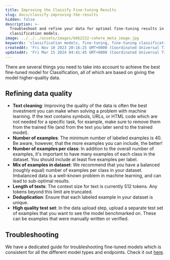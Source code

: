 ```yaml
---
title: Improving the Classify Fine-tuning Results
slug: docs/classify-improving-the-results
hidden: false
description: >-
  Troubleshoot and refine your data for optimal fine-tuning results in
  classification models.
image: ../../../assets/images/b662232-cohere_meta_image.jpg
keywords: 'classification models, fine-tuning, fine-tuning classification models'
createdAt: 'Fri Nov 10 2023 20:16:25 GMT+0000 (Coordinated Universal Time)'
updatedAt: 'Fri Mar 15 2024 04:41:45 GMT+0000 (Coordinated Universal Time)'
---
```

There are several things you need to take into account to achieve the best fine-tuned model for Classification, all of which are based on giving the model higher-quality data.

## Refining data quality

- **Text cleaning**: Improving the quality of the data is often the best investment you can make when solving a problem with machine learning. If the text contains symbols, URLs, or HTML code which are not needed for a specific task, for example, make sure to remove them from the trained file (and from the text you later send to the trained model).
- **Number of examples**: The minimum number of labeled examples is 40. Be aware, however, that the more examples you can include, the better!
- **Number of examples per class**: In addition to the overall number of examples, it's important to have many examples of each class in the dataset. You should include at least five examples per label.
- **Mix of examples in dataset**: We recommend that you have a balanced (roughly equal) number of examples per class in your dataset. Imbalanced data is a well-known problem in machine learning, and can lead to sub-optimal results.
- **Length of texts**: The context size for text is currently 512 tokens. Any tokens beyond this limit are truncated.
- **Deduplication**: Ensure that each labeled example in your dataset is unique.
- **High quality test set**: In the data upload step, upload a separate test set of examples that you want to see the model benchmarked on. These can be examples that were manually written or verified.

## Troubleshooting

We have a dedicated guide for troubleshooting fine-tuned models which is consistent for all the different model types and endpoints. Check it out [here](/docs/troubleshooting-a-fine-tuned-model).
